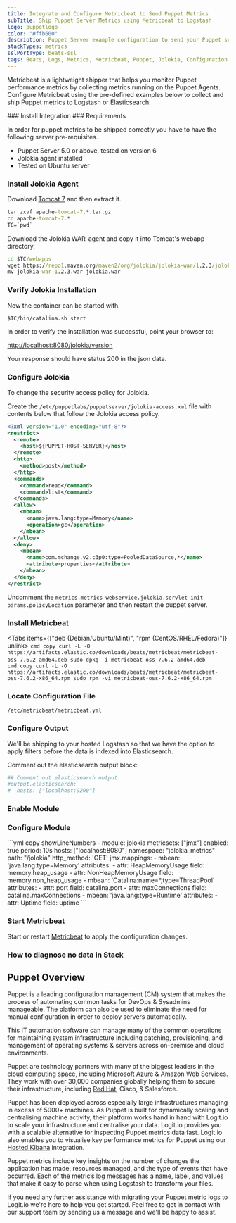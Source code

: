 ```yaml
---
title: Integrate and Configure Metricbeat to Send Puppet Metrics
subTitle: Ship Puppet Server Metrics using Metricbeat to Logstash
logo: puppetlogo
color: "#ffb600"
description: Puppet Server example configuration to send your Puppet server metrics to your Hosted ELK Logstash instance.
stackTypes: metrics
sslPortType: beats-ssl
tags: Beats, Logs, Metrics, Metricbeat, Puppet, Jolokia, Configuration Management, IT Automation, Server
---
```


Metricbeat is a lightweight shipper that helps you monitor Puppet 
performance metrics by collecting metrics running on the Puppet Agents. 
Configure Metricbeat using the pre-defined examples below to collect 
and ship Puppet metrics to Logstash or Elasticsearch. 

<Steps>
  ### Install Integration
  <InstallIntegration/>
  ### Requirements

  In order for puppet metrics to be shipped correctly you have to have the following server pre-requisites.

  - Puppet Server 5.0 or above, tested on version 6
  - Jolokia agent installed
  - Tested on Ubuntu server

  ### Install Jolokia Agent

  Download [Tomcat 7](https://tomcat.apache.org/download-70.cgi) and then extract it.

  ```cmd copy
  tar zxvf apache-tomcat-7.*.tar.gz 
  cd apache-tomcat-7.*
  TC=`pwd`
  ```

  Download the Jolokia WAR-agent and copy it into Tomcat's webapp directory.
  
  ```cmd copy
  cd $TC/webapps
  wget https://repo1.maven.org/maven2/org/jolokia/jolokia-war/1.2.3/jolokia-war-1.2.3.war
  mv jolokia-war-1.2.3.war jolokia.war
  ```

  ### Verify Jolokia Installation

  Now the container can be started with.

  ```cmd
  $TC/bin/catalina.sh start
  ```

  In order to verify the installation was successful, point your browser to:

  [http://localhost:8080/jolokia/version](http://localhost:8080/jolokia/version)

  Your response should have status 200 in the json data.

  ### Configure Jolokia

  To change the security access policy for Jolokia.

  Create the `/etc/puppetlabs/puppetserver/jolokia-access.xml` file with contents below 
  that follow the Jolokia access policy. 

  ```xml showLineNumbers copy filename="/etc/puppetlabs/puppetserver/jolokia-access.xml"
  <?xml version="1.0" encoding="utf-8"?>
  <restrict>
    <remote>
      <host>${PUPPET-HOST-SERVER}</host>
    </remote>
    <http>
      <method>post</method>
    </http>
    <commands>
      <command>read</command>
      <command>list</command>
    </commands>
    <allow>
      <mbean>
        <name>java.lang:type=Memory</name>
        <operation>gc</operation>
      </mbean>
    </allow>
    <deny>
      <mbean>
        <name>com.mchange.v2.c3p0:type=PooledDataSource,*</name>
        <attribute>properties</attribute>
      </mbean>
    </deny>
  </restrict>
  ```

  Uncomment the `metrics.metrics-webservice.jolokia.servlet-init-params.policyLocation` 
  parameter and then restart the puppet server.

  ### Install Metricbeat

  <Tabs items={["deb (Debian/Ubuntu/Mint)", "rpm (CentOS/RHEL/Fedora)"]} unlink>
    <Tab>
    ```cmd copy
    curl -L -O https://artifacts.elastic.co/downloads/beats/metricbeat/metricbeat-oss-7.6.2-amd64.deb
    sudo dpkg -i metricbeat-oss-7.6.2-amd64.deb
    ```
    </Tab>
    <Tab>        
    ```cmd copy
    curl -L -O https://artifacts.elastic.co/downloads/beats/metricbeat/metricbeat-oss-7.6.2-x86_64.rpm
    sudo rpm -vi metricbeat-oss-7.6.2-x86_64.rpm
    ```
    </Tab>
  </Tabs>    

  ### Locate Configuration File

  `/etc/metricbeat/metricbeat.yml` 

  ### Configure Output

  We'll be shipping to your hosted Logstash so that we have the option to apply filters 
  before the data is indexed into Elasticsearch. 
  
  Comment out the elasticsearch output block:

  ```yml copy
  ## Comment out elasticsearch output
  #output.elasticsearch:
  #  hosts: ["localhost:9200"]
  ```

  <ConfigureOutput />

  ### Enable Module

  <EnableMetricbeatModule module="jolokia" />

  ### Configure Module

  <ConfigureMetricbeatModule module="jolokia">
    ```yml copy showLineNumbers
    - module: jolokia
      metricsets: ["jmx"]
      enabled: true
      period: 10s
      hosts: ["localhost:8080"]
      namespace: "jolokia_metrics"
      path: "/jolokia"
      http_method: 'GET'
      jmx.mappings:
        - mbean: 'java.lang:type=Memory'
          attributes:
          - attr: HeapMemoryUsage
            field: memory.heap_usage
          - attr: NonHeapMemoryUsage
            field: memory.non_heap_usage
        - mbean: 'Catalina:name=*,type=ThreadPool'
          attributes:
          - attr: port
            field: catalina.port
          - attr: maxConnections
            field: catalina.maxConnections
        - mbean: 'java.lang:type=Runtime'
          attributes:
          - attr: Uptime
            field: uptime
    ```
  </ConfigureMetricbeatModule>

  ### Start Metricbeat

  Start or restart [Metricbeat](https://www.elastic.co/guide/en/beats/metricbeat/master/metricbeat-starting.html) 
  to apply the configuration changes.

  ### How to diagnose no data in Stack

  <DiagnoseNoData />
</Steps>

## Puppet Overview

Puppet is a leading configuration management (CM) system that makes the process of 
automating common tasks for DevOps & Sysadmins manageable. The platform can also be 
used to eliminate the need for manual configuration in order to deploy servers automatically. 

This IT automation software can manage many of the common operations for maintaining 
system infrastructure including patching, provisioning, and management of operating 
systems & servers across on-premise and cloud environments.

Puppet are technology partners with many of the biggest leaders in the cloud computing 
space, including [Microsoft Azure](/integrations/log-management/azure) & Amazon Web Services. 
They work with over 30,000 companies globally helping them to secure their infrastructure, 
including [Red Hat](/integrations/log-management/operating-systems/redhat), Cisco, & Salesforce. 

Puppet has been deployed across especially large infrastructures managing in excess of 5000+ machines. 
As Puppet is built for dynamically scaling and centralising machine activity, their platform 
works hand in hand with Logit.io to scale your infrastructure and centralise your data. Logit.io 
provides you with a scalable alternative for inspecting Puppet metrics data fast. Logit.io also 
enables you to visualise key performance metrics for Puppet using 
our [Hosted Kibana](https://logit.io/platform/features/hosted-kibana) integration.

Puppet metrics include key insights on the number of changes the application has made, resources 
managed, and the type of events that have occurred. Each of the metric’s log messages has a name, 
label, and values that make it easy to parse when using Logstash to transform your files.

If you need any further assistance with migrating your Puppet metric logs to Logit.io we're here 
to help you get started. Feel free to get in contact with our support team by 
sending us a message <IntercomButton text="via live chat" /> and we'll be happy to assist.